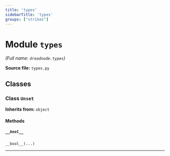 ```yaml
---
title: 'types'
sidebarTitle: 'types'
groups: ["strikes"]
---
```


# Module `types`

*(Full name: `dreadnode.types`)*

**Source file:** `types.py`

## Classes


### Class `Unset`

**Inherits from:** `object`

#### Methods

##### `__bool__`

`__bool__(...)`

---



